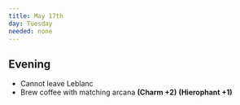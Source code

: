 ```yaml
---
title: May 17th
day: Tuesday
needed: none
---
```


## Evening
- Cannot leave Leblanc
- Brew coffee with matching arcana **(Charm +2)** **(Hierophant +1)**